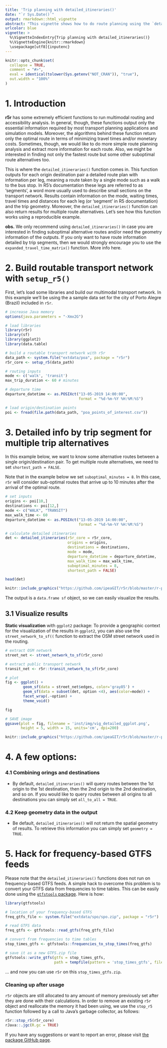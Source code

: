---
title: 'Trip planning with detailed_itineraries()'
date: "`r Sys.Date()`"
output: rmarkdown::html_vignette
abstract: "This vignette shows how to do route planning using the `detailed_itineraries()` function in r5r."
urlcolor: blue
vignette: >
  %\VignetteIndexEntry{Trip planning with detailed_itineraries()} 
  %\VignetteEngine{knitr::rmarkdown} 
  \usepackage[utf8]{inputenc}
---

```{r, include = FALSE}
knitr::opts_chunk$set(
  collapse = TRUE,
  comment = "#>",
  eval = identical(tolower(Sys.getenv("NOT_CRAN")), "true"),
  out.width = "100%"
)
```




# 1. Introduction 

**r5r** has some extremely efficient functions to run multimodal routing and accessibility analysis. In general, though, these functions output only the essential information required by most transport planning applications and simulation models. Moreover, the algorithms behind these function return only the optimal route in terms of minimizing travel times and/or monetary costs. Sometimes, though, we would like to do more simple route planning analysis and extract more information for each route. Also, we might be interested in finding not only the fastest route but some other suboptimal route alternatives too.

This is where the `detailed_itineraries()` function comes in. This function outputs for each origin destination pair a detailed route plan with information per leg, meaning a route taken by a single mode such as a walk to the bus stop. In R5's documentation these legs are referred to as 'segments', a word more usually used to describe small sections on the transport network. Results contain information on the mode, waiting times, travel times and distances for each leg (or 'segment' in R5 documentation) and the trip geometry. Moreover, the `detailed_itineraries()` function can also return results for multiple route alternatives. Let's see how this function works using a reproducible example.
 

**obs.** We only recommend using `detailed_itineraries()` in case you are interested in finding suboptimal alternative routes and/or need the geometry information of the outputs. If you only want to have route information detailed by trip segments, then we would strongly encourage you to use the `expanded_travel_time_matrix()` function. More info here.

# 2. Build routable transport network with `setup_r5()`

First, let's load some libraries and build our multimodal transport network. In this example we'll be using the a sample data set for the city of Porto Alegre (Brazil) included in `r5r`.

```{r, message = FALSE}
# increase Java memory
options(java.parameters = "-Xmx2G")

# load libraries
library(r5r)
library(sf)
library(ggplot2)
library(data.table)

# build a routable transport network with r5r
data_path <- system.file("extdata/poa", package = "r5r")
r5r_core <- setup_r5(data_path)

# routing inputs
mode <- c('walk', 'transit')
max_trip_duration <- 60 # minutes

# departure time
departure_datetime <- as.POSIXct("13-05-2019 14:00:00", 
                                 format = "%d-%m-%Y %H:%M:%S")

# load origin/destination points
poi <- fread(file.path(data_path, "poa_points_of_interest.csv"))

```


# 3. Detailed info by trip segment for multiple trip alternatives

In this example below, we want to know some alternative routes between a single origin/destination pair. To get multiple route alternatives, we need to set `shortest_path = FALSE`.

Note that in the example below we set `suboptimal_minutes = 8`. In this case, `r5r` will consider sub-optimal routes that arrive up to 10 minutes after the arrival of the optimal route.

```{r, message = FALSE}
# set inputs
origins <- poi[10,]
destinations <- poi[12,]
mode <- c("WALK", "TRANSIT")
max_walk_time <- 60
departure_datetime <- as.POSIXct("13-05-2019 14:00:00",
                                 format = "%d-%m-%Y %H:%M:%S")

# calculate detailed itineraries
det <- detailed_itineraries(r5r_core = r5r_core,
                            origins = origins,
                            destinations = destinations,
                            mode = mode,
                            departure_datetime = departure_datetime,
                            max_walk_time = max_walk_time,
                            suboptimal_minutes = 8,
                            shortest_path = FALSE)

head(det)
```
```{r detailed head, echo = FALSE, out.width='100%', message = FALSE, eval = FALSE}
knitr::include_graphics("https://github.com/ipeaGIT/r5r/blob/master/r-package/inst/img/vig_output_detailed.png?raw=true")
```


The output is a `data.frame sf` object, so we can easily visualize the results.

## 3.1 Visualize results

**Static visualization** with `ggplot2` package: To provide a geographic context 
for the visualization of the results in `ggplot2`, you can also use the `street_network_to_sf((` function to  extract the OSM street network used in the routing.

```{r, message = FALSE}
# extract OSM network
street_net <- street_network_to_sf(r5r_core)

# extract public transport network
transit_net <- r5r::transit_network_to_sf(r5r_core)

# plot
fig <- ggplot() +
        geom_sf(data = street_net$edges, color='gray85') +
        geom_sf(data = subset(det, option <4), aes(color=mode)) +
        facet_wrap(.~option) + 
        theme_void()

fig
```
```{r, message = FALSE, eval = FALSE}
# SAVE image
ggsave(plot = fig, filename = 'inst/img/vig_detailed_ggplot.png', 
       height = 5, width = 15, units='cm', dpi=200)
```

```{r ggplot2 output, echo = FALSE, out.width='100%', message = FALSE, eval = FALSE}
knitr::include_graphics("https://github.com/ipeaGIT/r5r/blob/master/r-package/inst/img/vig_detailed_ggplot.png?raw=true")
```

# 4. A few options:

### 4.1 Combining orings and destinations

- By default, `detailed_itineraries()` will query routes between the 1st origin to the 1st destination, then the 2nd origin to the 2nd destination, and so on. If you would like to query routes between all origins to all destinations you can simply set `all_to_all = TRUE`.

### 4.2 Keep geometry data in the output

- Be default, `detailed_itineraries()` will not return the spatial geometry of results. To retrieve this information you can simply set `geometry = TRUE`.



# 5. Hack for frequency-based GTFS feeds

Please note that the `detailed_itineraries()` functions does not run on frequency-based GTFS feeds. A simple hack to overcome this problem is to convert your GTFS data from frequencies to time tables. This can be easily done using the [`gtfstools` package](https://ipeagit.github.io/gtfstools/). Here is how:

```{r, message = FALSE, eval = FALSE}
library(gtfstools)

# location of your frequency-based GTFS
freq_gtfs_file <- system.file("extdata/spo/spo.zip", package = "r5r")

# read GTFS data
freq_gtfs <- gtfstools::read_gtfs(freq_gtfs_file)

# convert from frequencies to time tables
stop_times_gtfs <- gtfstools::frequencies_to_stop_times(freq_gtfs)

# save it as a new GTFS.zip file
gtfstools::write_gtfs(gtfs = stop_times_gtfs,
                      path = tempfile(pattern = 'stop_times_gtfs', fileext = '.zip'))


```

... and now you can use `r5r` on this `stop_times_gtfs.zip`.

### Cleaning up after usage

`r5r` objects are still allocated to any amount of memory previously set after they are done with their calculations. In order to remove an existing `r5r` object and reallocate the memory it had been using, we use the `stop_r5` function followed by a call to Java's garbage collector, as follows:

```{r, message = FALSE}
r5r::stop_r5(r5r_core)
rJava::.jgc(R.gc = TRUE)
```

If you have any suggestions or want to report an error, please visit [the package GitHub page](https://github.com/ipeaGIT/r5r).
